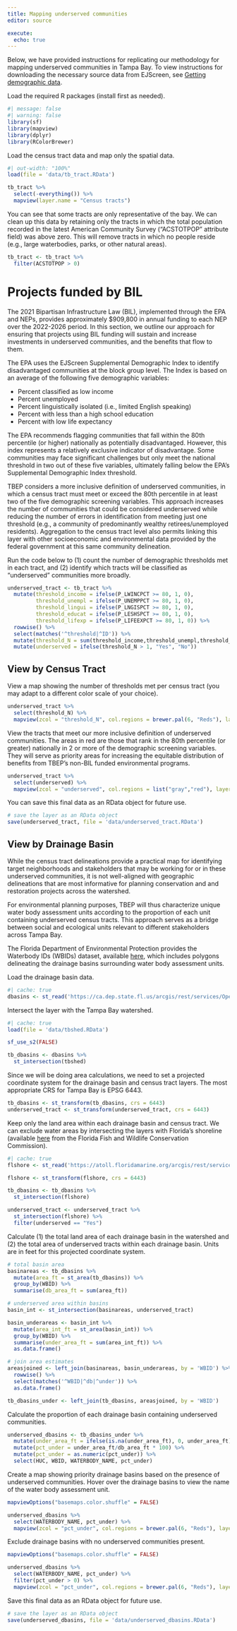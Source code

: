 ```yaml
---
title: Mapping underserved communities
editor: source

execute:
  echo: true
---
```


Below, we have provided instructions for replicating our methodology for mapping underserved communities in Tampa Bay. To view instructions for downloading the necessary source data from EJScreen, see [Getting demographic data](ejscreen.html).

Load the required R packages (install first as needed).

```r
#| message: false
#| warning: false
library(sf)
library(mapview)
library(dplyr)
library(RColorBrewer)
```

Load the census tract data and map only the spatial data.

```r
#| out-width: "100%"
load(file = 'data/tb_tract.RData')

tb_tract %>%
  select(-everything()) %>% 
  mapview(layer.name = "Census tracts")
```

You can see that some tracts are only representative of the bay. We can clean up this data by retaining only the tracts in which the total population recorded in the latest American Community Survey ("ACSTOTPOP" attribute field) was above zero. This will remove tracts in which no people reside (e.g., large waterbodies, parks, or other natural areas).

```r
tb_tract <- tb_tract %>%
  filter(ACSTOTPOP > 0)
```

# Projects funded by BIL

The 2021 Bipartisan Infrastructure Law (BIL), implemented through the EPA and NEPs, provides approximately \$909,800 in annual funding to each NEP over the 2022-2026 period. In this section, we outline our approach for ensuring that projects using BIL funding will sustain and increase investments in underserved communities, and the benefits that flow to them.

The EPA uses the EJScreen Supplemental Demographic Index to identify disadvantaged communities at the block group level. The Index is based on an average of the following five demographic variables:

-   Percent classified as low income
-   Percent unemployed
-   Percent linguistically isolated (i.e., limited English speaking)
-   Percent with less than a high school education
-   Percent with low life expectancy

The EPA recommends flagging communities that fall within the 80th percentile (or higher) nationally as potentially disadvantaged. However, this index represents a relatively exclusive indicator of disadvantage. Some communities may face significant challenges but only meet the national threshold in two out of these five variables, ultimately falling below the EPA's Supplemental Demographic Index threshold.

TBEP considers a more inclusive definition of underserved communities, in which a census tract must meet or exceed the 80th percentile in at least two of the five demographic screening variables. This approach increases the number of communities that could be considered underserved while reducing the number of errors in identification from meeting just one threshold (e.g., a community of predominantly wealthy retirees/unemployed residents). Aggregation to the census tract level also permits linking this layer with other socioeconomic and environmental data provided by the federal government at this same community delineation.

Run the code below to (1) count the number of demographic thresholds met in each tract, and (2) identify which tracts will be classified as "underserved" communities more broadly.

```r
underserved_tract <- tb_tract %>%
  mutate(threshold_income = ifelse(P_LWINCPCT >= 80, 1, 0),
         threshold_unempl = ifelse(P_UNEMPPCT >= 80, 1, 0),
         threshold_lingui = ifelse(P_LNGISPCT >= 80, 1, 0),
         threshold_educat = ifelse(P_LESHSPCT >= 80, 1, 0),
         threshold_lifexp = ifelse(P_LIFEEXPCT >= 80, 1, 0)) %>%
  rowwise() %>%
  select(matches('^threshold|^ID')) %>% 
  mutate(threshold_N = sum(threshold_income,threshold_unempl,threshold_lingui,threshold_educat,threshold_lifexp, na.rm = TRUE)) %>%
  mutate(underserved = ifelse(threshold_N > 1, "Yes", "No"))
```

## View by Census Tract

View a map showing the number of thresholds met per census tract (you may adapt to a different color scale of your choice).

```r
underserved_tract %>% 
  select(threshold_N) %>% 
  mapview(zcol = "threshold_N", col.regions = brewer.pal(6, "Reds"), layer.name = "No. of Thresholds Met")
```

View the tracts that meet our more inclusive definition of underserved communities. The areas in red are those that rank in the 80th percentile (or greater) nationally in 2 or more of the demographic screening variables. They will serve as priority areas for increasing the equitable distribution of benefits from TBEP's non-BIL funded environmental programs.

```r
underserved_tract %>% 
  select(underserved) %>% 
  mapview(zcol = "underserved", col.regions = list("gray","red"), layer.name = "Underserved Communities")
```

You can save this final data as an RData object for future use.

```r
# save the layer as an RData object
save(underserved_tract, file = 'data/underserved_tract.RData')
```



## View by Drainage Basin

While the census tract delineations provide a practical map for identifying target neighborhoods and stakeholders that may be working for or in these underserved communities, it is not well-aligned with geographic delineations that are most informative for planning conservation and and restoration projects across the watershed.

For environmental planning purposes, TBEP will thus characterize unique water body assessment units according to the proportion of each unit containing underserved census tracts. This approach serves as a bridge between social and ecological units relevant to different stakeholders across Tampa Bay.

The Florida Department of Environmental Protection provides the Waterbody IDs (WBIDs) dataset, available [here](https://geodata.dep.state.fl.us/datasets/FDEP::waterbody-ids-wbids/about){target="_blank"}, which includes polygons delineating the drainage basins surrounding water body assessment units.

Load the drainage basin data.

```r
#| cache: true
dbasins <- st_read('https://ca.dep.state.fl.us/arcgis/rest/services/OpenData/WBIDS/MapServer/0/query?outFields=*&where=1%3D1&f=geojson')
```

Intersect the layer with the Tampa Bay watershed.

```r
#| cache: true
load(file = 'data/tbshed.RData')

sf_use_s2(FALSE)

tb_dbasins <- dbasins %>% 
  st_intersection(tbshed)
```

Since we will be doing area calculations, we need to set a projected coordinate system for the drainage basin and census tract layers. The most appropriate CRS for Tampa Bay is EPSG 6443.

```r
tb_dbasins <- st_transform(tb_dbasins, crs = 6443)
underserved_tract <- st_transform(underserved_tract, crs = 6443)
```

Keep only the land area within each drainage basin and census tract. We can exclude water areas by intersecting the layers with Florida's shoreline (available [here](https://geodata.myfwc.com/datasets/myfwc::florida-shoreline-1-to-12000-scale/about){target="_blank"} from the Florida Fish and Wildlife Conservation Commission).

```r
#| cache: true
flshore <- st_read('https://atoll.floridamarine.org/arcgis/rest/services/FWC_GIS/OpenData_Shoreline/MapServer/0/query?outFields=*&where=1%3D1&f=geojson')

flshore <- st_transform(flshore, crs = 6443)

tb_dbasins <- tb_dbasins %>% 
  st_intersection(flshore)

underserved_tract <- underserved_tract %>% 
  st_intersection(flshore) %>%
  filter(underserved == "Yes")
```

Calculate (1) the total land area of each drainage basin in the watershed and (2) the total area of underserved tracts within each drainage basin. Units are in feet for this projected coordinate system.

```r
# total basin area
basinareas <- tb_dbasins %>%
  mutate(area_ft = st_area(tb_dbasins)) %>%
  group_by(WBID) %>%
  summarise(db_area_ft = sum(area_ft))

# underserved area within basins
basin_int <- st_intersection(basinareas, underserved_tract)

basin_underareas <- basin_int %>%
  mutate(area_int_ft = st_area(basin_int)) %>%
  group_by(WBID) %>%
  summarise(under_area_ft = sum(area_int_ft)) %>%
  as.data.frame()

# join area estimates
areasjoined <- left_join(basinareas, basin_underareas, by = 'WBID') %>%
  rowwise() %>%
  select(matches('^WBID|^db|^under')) %>%
  as.data.frame()

tb_dbasins_under <- left_join(tb_dbasins, areasjoined, by = 'WBID')
```

Calculate the proportion of each drainage basin containing underserved communities.

```r
underserved_dbasins <- tb_dbasins_under %>%
  mutate(under_area_ft = ifelse(is.na(under_area_ft), 0, under_area_ft)) %>%
  mutate(pct_under = under_area_ft/db_area_ft * 100) %>%
  mutate(pct_under = as.numeric(pct_under)) %>% 
  select(HUC, WBID, WATERBODY_NAME, pct_under)
```

Create a map showing priority drainage basins based on the presence of underserved communities. Hover over the drainage basins to view the name of the water body assessment unit.

```r
mapviewOptions("basemaps.color.shuffle" = FALSE)

underserved_dbasins %>% 
  select(WATERBODY_NAME, pct_under) %>% 
  mapview(zcol = "pct_under", col.regions = brewer.pal(6, "Reds"), layer.name = "Underserved Tracts (% of DB)", label = "WATERBODY_NAME")
```

Exclude drainage basins with no underserved communities present. 

```r
mapviewOptions("basemaps.color.shuffle" = FALSE)

underserved_dbasins %>% 
  select(WATERBODY_NAME, pct_under) %>% 
  filter(pct_under > 0) %>%
  mapview(zcol = "pct_under", col.regions = brewer.pal(6, "Reds"), layer.name = "Underserved Tracts (% of DB)", label = "WATERBODY_NAME")
```

Save this final data as an RData object for future use.

```r
# save the layer as an RData object
save(underserved_dbasins, file = 'data/underserved_dbasins.RData')
```
